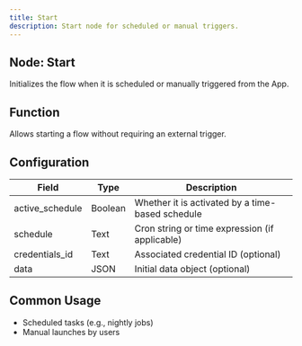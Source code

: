 ```yaml
---
title: Start
description: Start node for scheduled or manual triggers.
---
```


## Node: Start

Initializes the flow when it is scheduled or manually triggered from the App.

## Function
Allows starting a flow without requiring an external trigger.

## Configuration

| Field             | Type     | Description                                            |
|-------------------|----------|--------------------------------------------------------|
| active_schedule   | Boolean  | Whether it is activated by a time-based schedule       |
| schedule          | Text     | Cron string or time expression (if applicable)         |
| credentials_id    | Text     | Associated credential ID (optional)                    |
| data              | JSON     | Initial data object (optional)                         |

## Common Usage
- Scheduled tasks (e.g., nightly jobs)  
- Manual launches by users  
